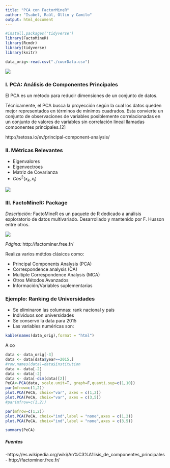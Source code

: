 ```yaml
---
title: "PCA con FactorMineR"
author: "Isabel, Raúl, Ollin y Camilo"
output: html_document
---
```


```r
#install.packages('tidyverse')
library(FactoMineR)
library(Rcmdr)
library(tidyverse)
library(knitr)
```
```r
data_orig<-read.csv("./cwurData.csv")
```

![](./logo_intro.png) 

### I. PCA: Análisis de Componentes Principales

El PCA es un método para reducir dimensiones de un conjunto de datos.

Técnicamente, el PCA busca la proyección según la cual los datos queden mejor representados en términos de mínimos cuadrados. Esta convierte un conjunto de observaciones de variables posiblemente correlacionadas en un conjunto de valores de variables sin correlación lineal llamadas componentes principales.[2]

http://setosa.io/ev/principal-component-analysis/

### II. Métricas Relevantes

- Eigenvalores
- Eigenvectroes
- Matriz de Covarianza
- $Cos^2(x_k,x_{l})$

![](./PCA_Morice/graham2.png)

### III. FactoMineR: Package

*Descripción:* FactoMineR es un paquete de R dedicado a análisis exploratorio de datos multivariado. 
Desarrollado y mantenido por F. Husson entre otros.

![](./PCA_Morice/R_PCA_1.png)

*Página:* http://factominer.free.fr/

Realiza varios métdos clásicos como:

  * Principal Components Analysis (PCA) 
  * Correspondence analysis (CA)
  * Multiple Correspondence Analysis (MCA) 
  * Otros Métodos Avanzados
  * Información/Variables suplementarias 


### Ejemplo: Ranking de Universidades

- Se eliminaron las columnas: rank nacional y país
- Individuos son universidades
- Se conservó la data para 2015
- Las variables numéricas son: 

```r
kable(names(data_orig),format = "html")
```

A co
```r
data <- data_orig[-3]
data <- data[data$year==2015,]
#row.names(data)=data$institution
data <- data[-2]
data <- data[-2]
data <- data[-dim(data)[2]]
PeCA<-PCA(data, scale.unit=T, graph=F,quanti.sup=c(1,10))
par(mfrow=c(1,2))
plot.PCA(PeCA, choix="var", axes = c(1,2))
plot.PCA(PeCA, choix="var", axes = c(3,5))
#par(mfrow=c(1,2))
```


```r
par(mfrow=c(1,2))
plot.PCA(PeCA, choix="ind",label = "none",axes = c(1,2))
plot.PCA(PeCA, choix="ind",label = "none",axes = c(3,5))
```



```r
summary(PeCA)
```

##### Fuentes

-https://es.wikipedia.org/wiki/An%C3%A1lisis_de_componentes_principales
- http://factominer.free.fr/
